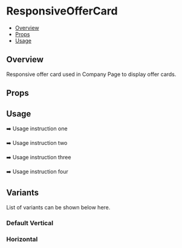 

<Meta of={ResponsiveOfferCard} />

# ResponsiveOfferCard

- [Overview](#overview)
- [Props](#props)
- [Usage](#usage)

## Overview

Responsive offer card used in Company Page to display offer cards.

## Props

<Controls />

## Usage

➡️ Usage instruction one

➡️ Usage instruction two

➡️ Usage instruction three

➡️ Usage instruction four

## Variants

List of variants can be shown below here.

### Default Vertical

<Canvas of={ResponsiveOfferCard.VerticalDefault} />

### Horizontal

<Canvas of={ResponsiveOfferCard.Horizontal} />
